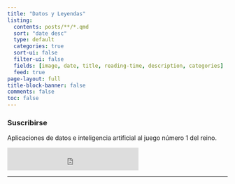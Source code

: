 ```yaml
---
title: "Datos y Leyendas"
listing:
  contents: posts/**/*.qmd
  sort: "date desc"
  type: default
  categories: true
  sort-ui: false
  filter-ui: false
  fields: [image, date, title, reading-time, description, categories]
  feed: true
page-layout: full
title-block-banner: false
comments: false
toc: false
---
```


### Suscribirse 
Aplicaciones de datos e inteligencia artificial al juego número 1 del reino.

<iframe src="https://embeds.beehiiv.com/62b4864e-8eb4-4956-afc7-94a2507d9db2?slim=true" data-test-id="beehiiv-embed" height="52" frameborder="0" scrolling="no" style="margin: 0; border-radius: 0px !important; background-color: transparent;"></iframe>
<br>
<hr>